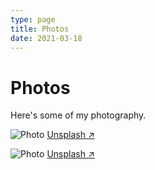```yaml
---
type: page
title: Photos
date: 2021-03-18
---
```


# Photos

Here's some of my photography.


<Image
  src="/images/fuji_1.jpg"
  alt="Photo"
  width={1125}
  height={750}
  priority
  className="next-image"
/>
[Unsplash ↗ ](https://www.shutterstock.com/image-photo/kitsune-fox-mask-often-japanese-people-1825179989)

<Image
  src="/images/kitsune_mask_final.jpg"
  alt="Photo"
  width={1125}
  height={750}
  priority
  className="next-image"
/>
[Unsplash ↗ ](https://www.shutterstock.com/image-photo/famous-chureito-pagoda-mount-fuji-back-1607247916)
